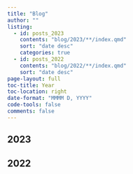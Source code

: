 ```yaml
---
title: "Blog"
author: ""
listing:
  - id: posts_2023
    contents: "blog/2023/**/index.qmd"
    sort: "date desc"
    categories: true
  - id: posts_2022
    contents: "blog/2022/**/index.qmd"
    sort: "date desc"
page-layout: full
toc-title: Year
toc-location: right
date-format: "MMMM D, YYYY"
code-tools: false
comments: false
---
```


## 2023

::: {#posts_2023}
:::

## 2022

::: {#posts_2022}
:::
